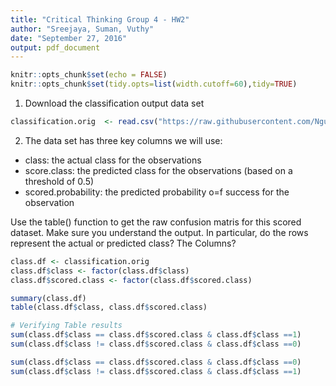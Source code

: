 ```yaml
---
title: "Critical Thinking Group 4 - HW2"
author: "Sreejaya, Suman, Vuthy"
date: "September 27, 2016"
output: pdf_document
---
```


```r
knitr::opts_chunk$set(echo = FALSE)
knitr::opts_chunk$set(tidy.opts=list(width.cutoff=60),tidy=TRUE)
```


 1. Download the classification output data set
```r
classification.orig  <- read.csv("https://raw.githubusercontent.com/Nguyver/DATA621-HW/master/HW2/classification-output-data.csv", header=TRUE, sep=",", stringsAsFactors = FALSE)
```

2. The data set has three key columns we will use:

* class: the actual class for the observations
* score.class: the predicted class for the observations (based on a threshold of 0.5)
* scored.probability: the predicted probability o=f success for the observation

Use the table() function to get the raw confusion matris for this scored dataset. Make sure you understand the output. In particular, do the rows represent the actual or predicted class? The Columns?  
```r
class.df <- classification.orig
class.df$class <- factor(class.df$class)
class.df$scored.class <- factor(class.df$scored.class)

summary(class.df)
table(class.df$class, class.df$scored.class)

# Verifying Table results
sum(class.df$class == class.df$scored.class & class.df$class ==1)
sum(class.df$class != class.df$scored.class & class.df$class ==0)

sum(class.df$class == class.df$scored.class & class.df$class ==0)
sum(class.df$class != class.df$scored.class & class.df$class ==1)

```